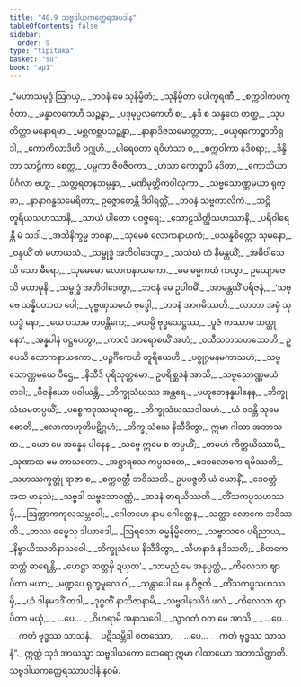 ```yaml
---
title: "40.9 သဗ္ဗဒါယကတ္ထေရအပဒါန"
tableOfContents: false
sidebar:
  order: 9
type: "tipitaka"
basket: "su"
book: "ap1"
---
```



<DynamicBreadcrumb />

<Division number="456" book="ap1" e="ch" v="20" p="390">

<Paragraph number="4770" type="verses" book="ap1">
_“မဟာသမုဒ္ဒံ ဩဂယှ,_  
_ဘဝနံ မေ သုနိမ္မိတံ;_  
_သုနိမ္မိတာ ပေါက္ခရဏီ,_  
_စက္ကဝါကပကူဇိတာ._  

</Paragraph>

</Division>
<Division number="457" book="ap1" e="ch" v="20" p="390">

<Paragraph number="4771" type="verses" book="ap1">
_မန္ဒာလကေဟိ သဉ္ဆန္နာ,_  
_ပဒုမုပ္ပလကေဟိ စ;_  
_နဒီ စ သန္ဒတေ တတ္ထ,_  
_သုပတိတ္ထာ မနောရမာ._  

</Paragraph>

</Division>
<Division number="458" book="ap1" e="ch" v="20" p="391">

<Paragraph number="4772" type="verses" book="ap1">
_မစ္ဆကစ္ဆပသဉ္ဆန္နာ,_  
_နာနာဒိဇသမောတ္ထတာ;_  
_မယူရကောဉ္စာဘိရုဒါ,_  
_ကောကိလာဒီဟိ ဝဂ္ဂုဟိ._  

</Paragraph>

</Division>
<Division number="459" book="ap1" e="ch" v="20" p="391">

<Paragraph number="4773" type="verses" book="ap1">
_ပါရေဝတာ ရဝိဟံသာ စ,_  
_စက္ကဝါကာ နဒီစရာ;_  
_ဒိန္ဒိဘာ သာဠိကာ စေတ္ထ,_  
_ပမ္ပကာ ဇီဝဇီဝကာ._  

</Paragraph>

</Division>
<Division number="460" book="ap1" e="ch" v="20" p="391">

<Paragraph number="4774" type="verses" book="ap1">
_ဟံသာ ကောဉ္စာပိ နဒိတာ,_  
_ကောသိယာ ပိင်္ဂလာ ဗဟူ;_  
_သတ္တရတနသမ္ပန္နာ,_  
_မဏိမုတ္တိကဝါလုကာ._  

</Paragraph>

</Division>
<Division number="461" book="ap1" e="ch" v="20" p="391">

<Paragraph number="4775" type="verses" book="ap1">
_သဗ္ဗသောဏ္ဏမယာ ရုက္ခာ,_  
_နာနာဂန္ဓသမေရိတာ;_  
ဥဇ္ဇောတေန္တိ ဒိဝါရတ္တိံ,_  
_ဘဝနံ သဗ္ဗကာလိကံ._  

</Paragraph>

</Division>
<Division number="462" book="ap1" e="ch" v="20" p="391">

<Paragraph number="4776" type="verses" book="ap1">
_သဋ္ဌိ တူရိယသဟဿာနိ,_  
_သာယံ ပါတော ပဝဇ္ဇရေ;_  
_သောဠသိတ္ထိသဟဿာနိ,_  
_ပရိဝါရေန္တိ မံ သဒါ._  

</Paragraph>

</Division>
<Division number="463" book="ap1" e="ch" v="20" p="391">

<Paragraph number="4777" type="verses" book="ap1">
_အဘိနိက္ခမ္မ ဘဝနာ,_  
_သုမေဓံ လောကနာယကံ;_  
_ပသန္နစိတ္တော သုမနော,_  
_ဝန္ဒယိံ တံ မဟာယသံ._  

</Paragraph>

</Division>
<Division number="464" book="ap1" e="ch" v="20" p="391">

<Paragraph number="4778" type="verses" book="ap1">
_သမ္ဗုဒ္ဓံ အဘိဝါဒေတွာ,_  
_သသံဃံ တံ နိမန္တယိံ;_  
_အဓိဝါသေသိ သော ဓီရော,_  
_သုမေဓော လောကနာယကော._  

</Paragraph>

</Division>
<Division number="465" book="ap1" e="ch" v="20" p="391">

<Paragraph number="4779" type="verses" book="ap1">
_မမ ဓမ္မကထံ ကတွာ,_  
ဥယျောဇေသိ မဟာမုနိ;_  
_သမ္ဗုဒ္ဓံ အဘိဝါဒေတွာ,_  
_ဘဝနံ မေ ဥပါဂမိံ._  

</Paragraph>

</Division>
<Division number="466" book="ap1" e="ch" v="20" p="391">

<Paragraph number="4780" type="verses" book="ap1">
_အာမန္တယိံ ပရိဇနံ,_  
_‘သဗ္ဗေ သန္နိပတာထ ဝေါ;_  
_ပုဗ္ဗဏှသမယံ ဗုဒ္ဓေါ,_  
_ဘဝနံ အာဂမိဿတိ._  

</Paragraph>

</Division>
<Division number="467" book="ap1" e="ch" v="20" p="391">

<Paragraph number="4781" type="verses" book="ap1">
_လာဘာ အမှံ သုလဒ္ဓံ နော,_  
_ယေ ဝသာမ တဝန္တိကေ;_  
_မယမ္ပိ ဗုဒ္ဓသေဋ္ဌဿ,_  
_ပူဇံ ကဿာမ သတ္ထုနော’._  

</Paragraph>

</Division>
<Division number="468" book="ap1" e="ch" v="20" p="391">

<Paragraph number="4782" type="verses" book="ap1">
_အန္နပါနံ ပဋ္ဌပေတွာ,_  
_ကာလံ အာရောစယိံ အဟံ;_  
_ဝသီသတသဟဿေဟိ,_  
ဥပေသိ လောကနာယကော._  

</Paragraph>

</Division>
<Division number="469" book="ap1" e="ch" v="20" p="391">

<Paragraph number="4783" type="verses" book="ap1">
_ပဉ္စင်္ဂိကေဟိ တူရိယေဟိ,_  
_ပစ္စုဂ္ဂမနမကာသဟံ;_  
_သဗ္ဗသောဏ္ဏမယေ ပီဌေ,_  
_နိသီဒိ ပုရိသုတ္တမော._  

</Paragraph>

</Division>
<Division number="470" book="ap1" e="ch" v="20" p="391">

<Paragraph number="4784" type="verses" book="ap1">
ဥပရိစ္ဆဒနံ အာသိ,_  
_သဗ္ဗသောဏ္ဏမယံ တဒါ;_  
_ဗီဇနိယော ပဝါယန္တိ,_  
_ဘိက္ခုသံဃဿ အန္တရေ._  

</Paragraph>

</Division>
<Division number="471" book="ap1" e="ch" v="20" p="392">

<Paragraph number="4785" type="verses" book="ap1">
_ပဟူတေနန္နပါနေန,_  
_ဘိက္ခုသံဃမတပ္ပယိံ;_  
_ပစ္စေကဒုဿယုဂဠေ,_  
_ဘိက္ခုသံဃဿဒါသဟံ._  

</Paragraph>

</Division>
<Division number="472" book="ap1" e="ch" v="20" p="392">

<Paragraph number="4786" type="verses" book="ap1">
_ယံ ဝဒန္တိ သုမေဓောတိ,_  
_လောကာဟုတိပဋိဂ္ဂဟံ;_  
_ဘိက္ခုသံဃေ နိသီဒိတွာ,_  
ဣမာ ဂါထာ အဘာသထ._  

</Paragraph>

</Division>
<Division number="473" book="ap1" e="ch" v="20" p="392">

<Paragraph number="4787" type="verses" book="ap1">
_‘ယော မေ အန္နေန ပါနေန,_  
_သဗ္ဗေ ဣမေ စ တပ္ပယိံ;_  
_တမဟံ ကိတ္တယိဿာမိ,_  
_သုဏာထ မမ ဘာသတော._  

</Paragraph>

</Division>
<Division number="474" book="ap1" e="ch" v="20" p="392">

<Paragraph number="4788" type="verses" book="ap1">
_အဋ္ဌာရသေ ကပ္ပသတေ,_  
_ဒေဝလောကေ ရမိဿတိ;_  
_သဟဿက္ခတ္တုံ ရာဇာ စ,_  
_စက္ကဝတ္တီ ဘဝိဿတိ._  

</Paragraph>

</Division>
<Division number="475" book="ap1" e="ch" v="20" p="392">

<Paragraph number="4789" type="verses" book="ap1">
ဥပပဇ္ဇတိ ယံ ယောနိံ,_  
_ဒေဝတ္တံ အထ မာနုသံ;_  
_သဗ္ဗဒါ သဗ္ဗသောဝဏ္ဏံ,_  
_ဆဒနံ ဓာရယိဿတိ._  

</Paragraph>

</Division>
<Division number="476" book="ap1" e="ch" v="20" p="392">

<Paragraph number="4790" type="verses" book="ap1">
_တိံသကပ္ပသဟဿမှိ,_  
_ဩက္ကာကကုလသမ္ဘဝေါ;_  
_ဂေါတမော နာမ ဂေါတ္တေန,_  
_သတ္ထာ လောကေ ဘဝိဿတိ._  

</Paragraph>

</Division>
<Division number="477" book="ap1" e="ch" v="20" p="392">

<Paragraph number="4791" type="verses" book="ap1">
_တဿ ဓမ္မေသု ဒါယာဒေါ,_  
_ဩရသော ဓမ္မနိမ္မိတော;_  
_သဗ္ဗာသဝေ ပရိညာယ,_  
_နိဗ္ဗာယိဿတိနာသဝေါ._  

</Paragraph>

</Division>
<Division number="478" book="ap1" e="ch" v="20" p="392">

<Paragraph number="4792" type="verses" book="ap1">
_ဘိက္ခုသံဃေ နိသီဒိတွာ,_  
_သီဟနာဒံ နဒိဿတိ;_  
_စိတကေ ဆတ္တံ ဓာရေန္တိ,_  
_ဟေဋ္ဌာ ဆတ္တမှိ ဍယှထ’._  

</Paragraph>

</Division>
<Division number="479" book="ap1" e="ch" v="20" p="392">

<Paragraph number="4793" type="verses" book="ap1">
_သာမညံ မေ အနုပ္ပတ္တံ,_  
_ကိလေသာ ဈာပိတာ မယာ;_  
_မဏ္ဍပေ ရုက္ခမူလေ ဝါ,_  
_သန္တာပေါ မေ န ဝိဇ္ဇတိ._  

</Paragraph>

</Division>
<Division number="480" book="ap1" e="ch" v="20" p="392">

<Paragraph number="4794" type="verses" book="ap1">
_တိံသကပ္ပသဟဿမှိ,_  
_ယံ ဒါနမဒဒိံ တဒါ;_  
_ဒုဂ္ဂတိံ နာဘိဇာနာမိ,_  
_သဗ္ဗဒါနဿိဒံ ဖလံ._  

</Paragraph>

</Division>
<Division number="481" book="ap1" e="ch" v="20" p="392">

<Paragraph number="4795" type="verses" book="ap1">
_ကိလေသာ ဈာပိတာ မယှံ,_  
_ …ပေ… _  
_ဝိဟရာမိ အနာသဝေါ._  

</Paragraph>

</Division>
<Division number="482" book="ap1" e="ch" v="20" p="392">

<Paragraph number="4796" type="verses" book="ap1">
_သွာဂတံ ဝတ မေ အာသိ,_  
_ …ပေ… _  
_ကတံ ဗုဒ္ဓဿ သာသနံ._  

</Paragraph>

</Division>
<Division number="483" book="ap1" e="ch" v="20" p="392">

<Paragraph number="4797" type="verses" book="ap1">
_ပဋိသမ္ဘိဒါ စတဿော,_  
_ …ပေ… _  
_ကတံ ဗုဒ္ဓဿ သာသနံ”._  

</Paragraph>

<Paragraph number="4798" book="ap1">
ဣတ္ထံ သုဒံ အာယသ္မာ သဗ္ဗဒါယကော ထေရော ဣမာ ဂါထာယော အဘာသိတ္ထာတိ.

</Paragraph>
</Division>

<Paragraph number="4799" type="center" book="ap1">
သဗ္ဗဒါယကတ္ထေရဿာပဒါနံ နဝမံ.
</Paragraph>
